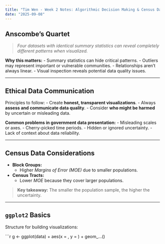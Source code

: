 ```yaml
---
title: "Tim Wen - Week 2 Notes: Algorithmic Decision Making & Census Data"
date: "2025-09-08"
---
```


## **Anscombe's Quartet**
> *Four datasets with identical summary statistics can reveal completely different patterns when visualized.*

**Why this matters:**
- Summary statistics can hide critical patterns.
- Outliers may represent important or vulnerable communities.
- Relationships aren’t always linear.
- Visual inspection reveals potential data quality issues.

---

## **Ethical Data Communication**
Principles to follow:
- Create **honest, transparent visualizations**.
- Always **assess and communicate data quality**.
- Consider **who might be harmed** by uncertain or misleading data.

**Common problems in government data presentation:**
- Misleading scales or axes.
- Cherry-picked time periods.
- Hidden or ignored uncertainty.
- Lack of context about data reliability.

---

## **Census Data Considerations**
- **Block Groups:**  
  - Higher *Margins of Error (MOE)* due to smaller populations.
- **Census Tracts:**  
  - Lower *MOE* because they cover larger populations.

> **Key takeaway:** The smaller the population sample, the higher the uncertainty.

---

## **`ggplot2` Basics**
Structure for building visualizations:

```r
g <- ggplot(data) +
  aes(x = , y = ) + 
  geom_...()


